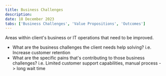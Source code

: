 ```yaml
---
title: Business Challenges
description:
date: 18 December 2023
tabs: ['Business Challenges', 'Value Propositions', 'Outcomes']
---
```


Areas within client's business or IT operations that need to be improved.
- What are the business challenges the client needs help solving? i.e. Increase customer retention
- What are the specific pains that's contributing to those business challenges? i.e. Limited customer support capabilities, manual process -> long wait time
